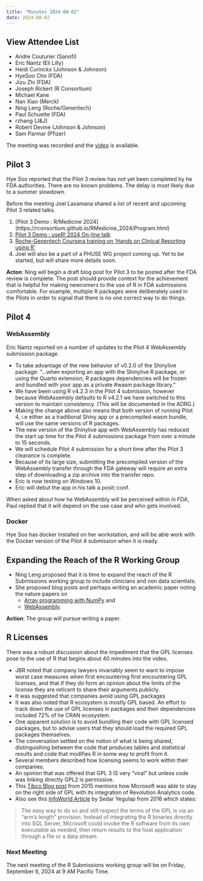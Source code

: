 ```yaml
---
title: "Minutes 2024-08-02"
date: 2024-08-02
---
```


::: {.callout-tip collapse="true"}
## View Attendee List

-   Andre Couturier (Sanofi)
-   Eric Nantz (Eli Lilly)
-   Heidi Curinckx (Johnson & Johnson)
-   HyeSoo Cho (FDA)
-   Jizu Zhi (FDA)
-   Joseph Rickert (R Consortium)
-   Michael Kane
-   Nan Xiao (Merck)
-   Ning Leng (Roche/Genentech)
-   Paul Schuette (FDA)
-   rzhang (J&J)
-   Robert Devine (Johnson & Johnson)
-   Sam Parmar (Pfizer)
:::

The meeting was recorded and the [video](https://zoom.us/rec/share/q1OxNGNb9yLXC8l5xAPyAdiIz9qBc5GG45Br9dVPvJAVrfpuiKWQSuNIY0QQpGSR.1wBN0XjiXC3BIVeb?startTime=1722614682000) is available.

## Pilot 3

Hye Soo reported that the Pilot 3 review has not yet been completed by he FDA authorities. There are no known problems. The delay is most likely due to a summer slowdown.

Before the meeting Joel Laxamana shared a list of recent and upcoming Pilot 3 related talks.

1.  [Pilot 3 Demo : R/Medicine 2024\](https://rconsortium.github.io/RMedicine_2024/Program.html)
2.  [Pilot 3 Demo : useR! 2024 On-line talk](https://www.youtube.com/watch?v=vPmNdHTVYm8&list=PL77T87Q0eoJhsC203plZ1H4p21AGrM9rl&index=12)
3.  [Roche-Genentech Coursera training on 'Hands on Clinical Reporting using R'](https://pharmaverse.github.io/blog/posts/2024-07-03_introducing_a_ne.../introducing_a_new_coursera_course_for_hands_on_clinical_data_science_using\_\_r..html)
4.  Joel will also be a part of a PHUSE WG project coming up. Yet to be started, but will share more details soon.

**Acton**: Ning will begin a draft blog post for Pilot 3 to be posted after the FDA review is complete. The post should provide context for the achievement that is helpful for making newcomers to the use of R in FDA submissions comfortable. For example, multiple R packages were deliberately used in the Pilots in order to signal that there is no one correct way to do things.


## Pilot 4

### WebAssembly 
Eric Nantz reported on a number of updates to the Pilot 4 WebAssembly submission package. 

* To take advantage of the new behavior of v0.2.0 of the Shinylive package: "...when exporting an app with the Shinylive R package, or using the Quarto extension, R packages dependencies will be frozen and bundled with your app as a private #wasm package library."
* We have been using R v4.2.3 in the Pilot 4 submission, however because WebAssembly defaults to R v4.2.1 we have switched to this version to maintain consistency. (This will be documented in the ADRG.)
* Making the change above also means that both version of running Pilot 4, i.e either as a traditional Shiny app or a precompiled wasm bundle, will use the same versions of R packages.
* The new version of the Shinylive app with WebAssembly has reduced the start up time for the Pilot 4 submissions package from over a minute to 15 seconds.
* We will schedule Pilot 4 submission for a short time after the Pilot 3 clearance is complete.
* Because of its large size, submitting the precompiled version of the WebAssembly transfer through the FDA gateway will require an extra step of downloading a zip archive into the transfer repo.
* Eric is  now testing on Windows 10.
* Eric will debut the app in his talk a posit::conf.


When asked about how he WebAssembly will be perceived within in FDA, Paul replied that it will depend on the use case and who gets involved.


### Docker

Hye Soo has docker installed on her workstation, and will be able work with the Docker version of the Pilot 4 submission when it is ready.

## Expanding the Reach of the R Working Group

* Ning Leng proposed that it is time to expand the reach of the R Submissions working group to include clinicians and non data scientists. 
* She proposed blog posts and perhaps writing an academic paper noting the nature papers on 
  * [Array programming with NumPy](https://www.nature.com/articles/s41586-020-2649-2) and
  * [WebAssembly](https://www.nature.com/articles/d41586-024-00725-1).

**Action**: The group will pursue writing a paper.


## R Licenses

There was a robust discussion about the impediment that the GPL licenses pose to the use of R that begins about 40 minutes into the video.

* JBR noted that company lawyers invariably seem to want to impose worst case measures when first encountering first encountering GPL licenses, and that if they do form an opinion about the limits of the license they are reticent to share their arguments publicly.
* It was suggested that companies avoid using GPL packages 
* It was also noted that R ecosystem is mostly GPL based. An effort to track down the use of GPL licenses in packages and their dependencies included 72% of he CRAN ecosystem.
* One apparent solution is to avoid bundling their code with GPL licensed packages, but to advise users that they should load the required GPL packages themselves.
* The conversation settled on the notion of what is being shared, distinguishing between the code that produces tables and statistical results and code that modifies R in some way to profit from it.
* Several members described how licensing seems to work within their companies.
* An opinion that was offered that GPL 3 IS very "viral" but unless code was linking directly GPL2 is permissive.
* This [Tibco Blog post](https://www.tibco.com/blog/2015/06/15/what-does-microsofts-acquisition-of-revolution-analytics-mean-for-the-r-language/) from 2015 mentions how Microsoft was able to stay on the right side of GPL with its integration of Revolution Analytics code.
* Also see this [InfoWorld Article](https://www.infoworld.com/article/2240474/sql-server-2016-gets-an-r-language-rating.html) by Sedar Yegulap from 2016 which states:

> The easy way to do so and still respect the terms of the GPL is via an “arm’s length” provision. Instead of integrating the R binaries directly into SQL Server, Microsoft could invoke the R software from its own executable as needed, then return results to the host application through a file or a data stream.

### Next Meeting

The next meeting of the R Submissions working group will be on Friday, September 6, 2024 at 9 AM Pacific Time.












